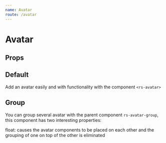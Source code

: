 ```yaml
---
name: Avatar
route: /avatar
---
```




# Avatar

## Props

<Props of={Avatar} />

## Default

Add an avatar easily and with functionality with the component `<rs-avatar>`

<Playground>
  <section className="d-section">
    <div className="d-section__item">
      <Avatar text="Harshith" />
    </div>
    <div className="d-section__item">
      <Avatar text="Harshith Mullapudi" />
    </div>
    <div className="d-section__item">
      <Avatar color="primary" text="Harshith" />
    </div>
  </section>
</Playground>

## Group

You can group several avatar with the parent component `rs-avatar-group`, this component has two interesting properties:

float: causes the avatar components to be placed on each other and the grouping of one on top of the other is eliminated

<Playground>
  <section className="d-section">
    <div className="d-section__item">
      <AvatarGroup>
        <Avatar text="Rohith" />
        <Avatar text="Harshith" />
        <Avatar text="Rupesh" />
      </AvatarGroup>
    </div>
    <div className="d-section__item">
      <AvatarGroup float>
        <Avatar text="Rohith" />
        <Avatar text="Harshith" />
        <Avatar text="Rupesh" />
      </AvatarGroup>
    </div>
  </section>
</Playground>
